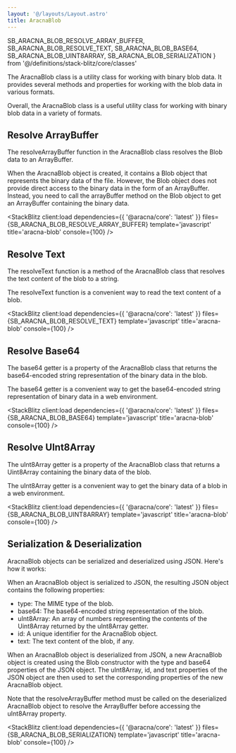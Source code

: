 ```yaml
---
layout: '@/layouts/Layout.astro'
title: AracnaBlob
---
```


  SB_ARACNA_BLOB_RESOLVE_ARRAY_BUFFER,
  SB_ARACNA_BLOB_RESOLVE_TEXT,
  SB_ARACNA_BLOB_BASE64,
  SB_ARACNA_BLOB_UINT8ARRAY,
  SB_ARACNA_BLOB_SERIALIZATION
} from '@/definitions/stack-blitz/core/classes'

The AracnaBlob class is a utility class for working with binary blob data. It provides several methods and properties for working with the blob data in various formats.

Overall, the AracnaBlob class is a useful utility class for working with binary blob data in a variety of formats.

## Resolve ArrayBuffer

The resolveArrayBuffer function in the AracnaBlob class resolves the Blob data to an ArrayBuffer.

When the AracnaBlob object is created, it contains a Blob object that represents the binary data of the file. However, the Blob object does not provide direct access to the binary data in the form of an ArrayBuffer. Instead, you need to call the arrayBuffer method on the Blob object to get an ArrayBuffer containing the binary data.

<StackBlitz
  client:load
  dependencies={{ '@aracna/core': 'latest' }}
  files={SB_ARACNA_BLOB_RESOLVE_ARRAY_BUFFER}
  template='javascript'
  title='aracna-blob'
  console={100}
/>

## Resolve Text

The resolveText function is a method of the AracnaBlob class that resolves the text content of the blob to a string.

The resolveText function is a convenient way to read the text content of a blob.

<StackBlitz
  client:load
  dependencies={{ '@aracna/core': 'latest' }}
  files={SB_ARACNA_BLOB_RESOLVE_TEXT}
  template='javascript'
  title='aracna-blob'
  console={100}
/>

## Resolve Base64

The base64 getter is a property of the AracnaBlob class that returns the base64-encoded string representation of the binary data in the blob.

The base64 getter is a convenient way to get the base64-encoded string representation of binary data in a web environment.

<StackBlitz
  client:load
  dependencies={{ '@aracna/core': 'latest' }}
  files={SB_ARACNA_BLOB_BASE64}
  template='javascript'
  title='aracna-blob'
  console={100}
/>

## Resolve UInt8Array

The uInt8Array getter is a property of the AracnaBlob class that returns a Uint8Array containing the binary data of the blob.

The uInt8Array getter is a convenient way to get the binary data of a blob in a web environment.

<StackBlitz
  client:load
  dependencies={{ '@aracna/core': 'latest' }}
  files={SB_ARACNA_BLOB_UINT8ARRAY}
  template='javascript'
  title='aracna-blob'
  console={100}
/>

## Serialization & Deserialization

AracnaBlob objects can be serialized and deserialized using JSON. Here's how it works:

When an AracnaBlob object is serialized to JSON, the resulting JSON object contains the following properties:

- type: The MIME type of the blob.
- base64: The base64-encoded string representation of the blob.
- uInt8Array: An array of numbers representing the contents of the Uint8Array returned by the uInt8Array getter.
- id: A unique identifier for the AracnaBlob object.
- text: The text content of the blob, if any.

When an AracnaBlob object is deserialized from JSON, a new AracnaBlob object is created using the Blob constructor with the type and base64 properties of the JSON object. The uInt8Array, id, and text properties of the JSON object are then used to set the corresponding properties of the new AracnaBlob object.

<Alert client:load className='mb-6' severity='info'>
  Note that the resolveArrayBuffer method must be called on the deserialized
  AracnaBlob object to resolve the ArrayBuffer before accessing the uInt8Array
  property.
</Alert>

<StackBlitz
  client:load
  dependencies={{ '@aracna/core': 'latest' }}
  files={SB_ARACNA_BLOB_SERIALIZATION}
  template='javascript'
  title='aracna-blob'
  console={100}
/>
